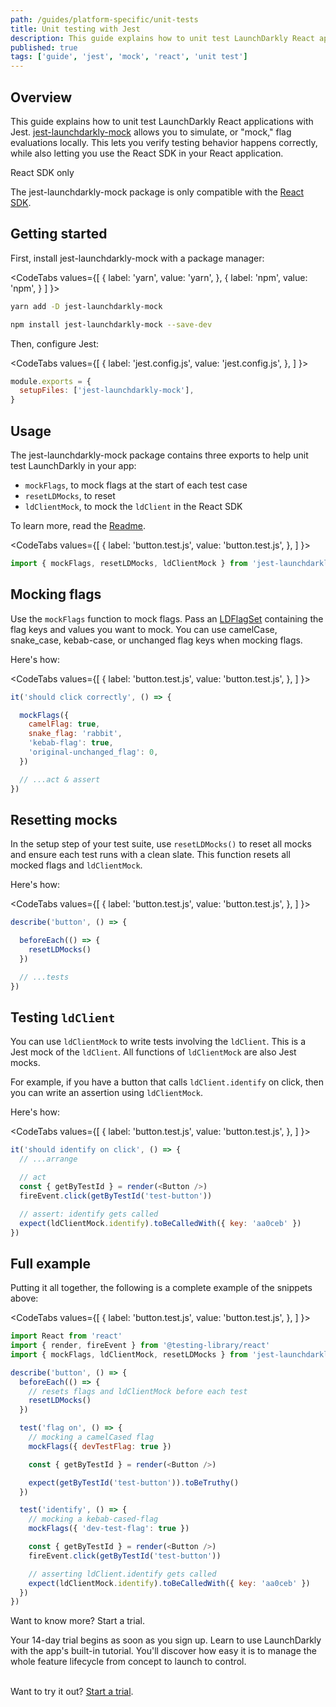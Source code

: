 ```yaml
---
path: /guides/platform-specific/unit-tests
title: Unit testing with Jest
description: This guide explains how to unit test LaunchDarkly React applications with Jest. jest-launchdarkly-mock allows you to mock flag evaluations locally to ensure intended testing behavior while still directly utilizing the React SDK in your React application.
published: true
tags: ['guide', 'jest', 'mock', 'react', 'unit test']
---
```


## Overview

This guide explains how to unit test LaunchDarkly React applications with Jest. [jest-launchdarkly-mock](https://github.com/launchdarkly/jest-launchdarkly-mock) allows you to simulate, or "mock," flag evaluations locally. This lets you verify testing behavior happens correctly, while also letting you use the React SDK in your React application.

<Callout intent="info">
<CalloutTitle>React SDK only</CalloutTitle>
<CalloutDescription>

The jest-launchdarkly-mock package is only compatible with the [React SDK](/sdk/client-side/react/react-web).

</CalloutDescription>
</Callout>

## Getting started

First, install jest-launchdarkly-mock with a package manager:

<CodeTabs
values={[
{ label: 'yarn', value: 'yarn', },
{ label: 'npm', value: 'npm', }
]
}>
<CodeTabItem value="yarn">

```bash
yarn add -D jest-launchdarkly-mock
```

</CodeTabItem>
<CodeTabItem value="npm">

```bash
npm install jest-launchdarkly-mock --save-dev
```

</CodeTabItem>
</CodeTabs>

Then, configure Jest:

<CodeTabs
values={[
{ label: 'jest.config.js', value: 'jest.config.js', },
]
}>
<CodeTabItem value="jest.config.js">

```js
module.exports = {
  setupFiles: ['jest-launchdarkly-mock'],
}
```

</CodeTabItem>
</CodeTabs>

## Usage

The jest-launchdarkly-mock package contains three exports to help unit test LaunchDarkly in your app: 

* `mockFlags`, to mock flags at the start of each test case
* `resetLDMocks`, to reset
* `ldClientMock`, to mock the `ldClient` in the React SDK

To learn more, read the [Readme](https://github.com/launchdarkly/jest-launchdarkly-mock#usage).

<CodeTabs
values={[
{ label: 'button.test.js', value: 'button.test.js', },
]
}>
<CodeTabItem value="button.test.js">

```js
import { mockFlags, resetLDMocks, ldClientMock } from 'jest-launchdarkly-mock'
```

</CodeTabItem>
</CodeTabs>

## Mocking flags

Use the `mockFlags` function to mock flags. Pass an [LDFlagSet](https://launchdarkly.github.io/js-client-sdk/interfaces/_launchdarkly_js_client_sdk_.ldflagset.html) containing the flag keys and values you want to mock. You can use camelCase, snake_case, kebab-case, or unchanged flag keys when mocking flags.

Here's how:

<CodeTabs
values={[
{ label: 'button.test.js', value: 'button.test.js', },
]
}>
<CodeTabItem value="button.test.js">

```js
it('should click correctly', () => {

  mockFlags({
    camelFlag: true,
    snake_flag: 'rabbit',
    'kebab-flag': true,
    'original-unchanged_flag': 0,
  })

  // ...act & assert
})
```

</CodeTabItem>
</CodeTabs>

## Resetting mocks

In the setup step of your test suite, use `resetLDMocks()` to reset all mocks and ensure each test runs with a clean slate. This function resets all mocked flags and `ldClientMock`.

Here's how:

<CodeTabs
values={[
{ label: 'button.test.js', value: 'button.test.js', },
]
}>
<CodeTabItem value="button.test.js">

```js
describe('button', () => {

  beforeEach(() => {
    resetLDMocks()
  })

  // ...tests
})
```

</CodeTabItem>
</CodeTabs>

## Testing `ldClient`

You can use `ldClientMock` to write tests involving the `ldClient`. This is a Jest mock of the `ldClient`. All functions of `ldClientMock` are also Jest mocks.

For example, if you have a button that calls `ldClient.identify` on click, then you can write an assertion using `ldClientMock`.

Here's how:

<CodeTabs
values={[
{ label: 'button.test.js', value: 'button.test.js', },
]
}>
<CodeTabItem value="button.test.js">

```js
it('should identify on click', () => {
  // ...arrange

  // act
  const { getByTestId } = render(<Button />)
  fireEvent.click(getByTestId('test-button'))

  // assert: identify gets called
  expect(ldClientMock.identify).toBeCalledWith({ key: 'aa0ceb' })
})
```

</CodeTabItem>
</CodeTabs>

## Full example

Putting it all together, the following is a complete example of the snippets above:

<CodeTabs
values={[
{ label: 'button.test.js', value: 'button.test.js', },
]
}>
<CodeTabItem value="button.test.js">

```js
import React from 'react'
import { render, fireEvent } from '@testing-library/react'
import { mockFlags, ldClientMock, resetLDMocks } from 'jest-launchdarkly-mock'

describe('button', () => {
  beforeEach(() => {
    // resets flags and ldClientMock before each test
    resetLDMocks()
  })

  test('flag on', () => {
    // mocking a camelCased flag
    mockFlags({ devTestFlag: true })

    const { getByTestId } = render(<Button />)

    expect(getByTestId('test-button')).toBeTruthy()
  })

  test('identify', () => {
    // mocking a kebab-cased-flag
    mockFlags({ 'dev-test-flag': true })

    const { getByTestId } = render(<Button />)
    fireEvent.click(getByTestId('test-button'))

    // asserting ldClient.identify gets called
    expect(ldClientMock.identify).toBeCalledWith({ key: 'aa0ceb' })
  })
})
```

</CodeTabItem>
</CodeTabs>

<Callout intent="primary">
<CalloutTitle>Want to know more? Start a trial.</CalloutTitle>
<CalloutDescription>

Your 14-day trial begins as soon as you sign up. Learn to use LaunchDarkly with the app's built-in tutorial. You'll discover how easy it is to manage the whole feature lifecycle from concept to launch to control.<br/><br/>

Want to try it out? [Start a trial](https://launchdarkly.com/start-trial/).

</CalloutDescription>
</Callout>
